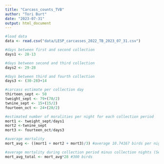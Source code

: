 ```yaml
---
title: "Carcass_counts_TVB"
author: "Tori Burt"
date: "2023-07-31"
output: html_document
---
```


```r

#load data
data <- read.csv("data/LESP_carcasses_2022_TB_2023_07_31.csv")

#days between first and second collection
days1 <- 28-13

#days between second and third collection
days2 <- 29-28

#days between third and fourth collection
days3 <- (30-28)+14

#carcass estimate per collection day
thirteen_sept <- 50
tweight_sept <- 79+(70/2)
twnine_sept <- 15+(15/2)
fourteen_oct <- 24+(20/2)

#estimated number of moralities per night for each collection period
mort1 <- tweight_sept/days1
mort2 <-twnine_sept
mort3 <- fourteen_oct/days3

#average mortality 
mort_avg <- ((mort1 + mort2 + mort3)/3) #average 10.74167 birds per night

#average mortality during collection period minus collection nights (September 13 - October 14)
mort_avg_total <- mort_avg*28 #300 birds
```
